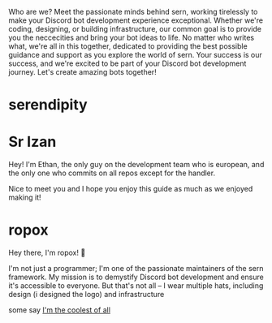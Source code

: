 Who are we?
Meet the passionate minds behind sern, working tirelessly to make your Discord bot development experience exceptional. Whether we're coding, designing, or building infrastructure, our common goal is to provide you the neccecities and bring your bot ideas to life. No matter who writes what, we're all in this together, dedicated to providing the best possible guidance and support as you explore the world of sern. Your success is our success, and we're excited to be part of your Discord bot development journey. Let's create amazing bots together!

# serendipity


# Sr Izan

Hey! I'm Ethan, the only guy on the development team who is european, and the only one who commits on all repos except for the handler.

Nice to meet you and I hope you enjoy this guide as much as we enjoyed making it!

# ropox
Hey there, I'm ropox! 👋

I'm not just a programmer; I'm one of the passionate maintainers of the sern framework. My mission is to demystify Discord bot development and ensure it's accessible to everyone. But that's not all – I wear multiple hats, including design (i designed the logo) and infrastructure 

some say [I'm the coolest of all](/blog/newlogo#ropox-thing)